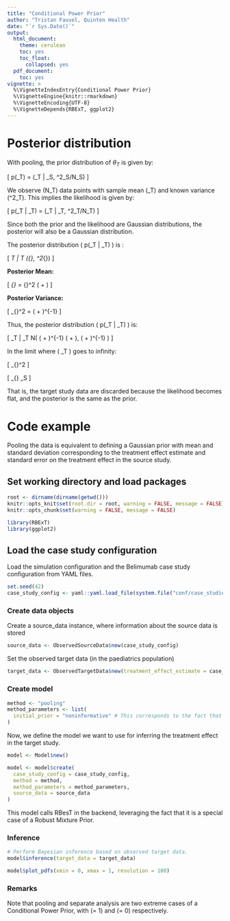 ---
title: "Conditional Power Prior"
author: "Tristan Fauvel, Quinten Health"
date: "`r Sys.Date()`"
output:
  html_document:
    theme: cerulean
    toc: yes
    toc_float:
      collapsed: yes  
  pdf_document:
    toc: yes
vignette: >
  %\VignetteIndexEntry{Conditional Power Prior}
  %\VignetteEngine{knitr::rmarkdown}
  %\VignetteEncoding{UTF-8}
  %\VignetteDepends{RBExT, ggplot2}
---

  

# Posterior distribution 

With pooling, the prior distribution of $\theta_T$ is given by:

\[ p(\theta_T) = \mathcal{N}(\theta_T | \hat{\theta}_S, \sigma^2_S/N_S) \]

We observe \(N_T\) data points with sample mean \(\hat{\theta}_T\) and known variance \(\sigma^2_T\). This implies the likelihood is given by:

\[ p(\hat{\theta}_T | \theta_T) = \mathcal{N}(\hat{\theta}_T | \theta_T, \sigma^2_T/N_T) \]


Since both the prior and the likelihood are Gaussian distributions, the posterior will also be a Gaussian distribution.

The posterior distribution \( p(\theta_T | \hat{\theta}_T) \) is :

\[ \theta_T | \hat{\theta}_T \sim \mathcal{N}(\mu_{\text{post}}, \sigma^2_{\text{post}}) \]

**Posterior Mean:**

\[ \mu_{\text{post}} = \sigma_{\text{post}}^2 \left( \frac{\hat{\theta}_S N_S}{\sigma^2_S} + \frac{\hat{\theta}_T N_T}{\sigma^2_T} \right) \]

 **Posterior Variance:**

\[ \sigma_{\text{post}}^2 = \left( \frac{N_S}{\sigma^2_S} + \frac{N_T}{\sigma^2_T} \right)^{-1} \]


Thus, the posterior distribution \( p(\theta_T | \hat{\theta}_T) \) is:

\[ \theta_T | \hat{\theta}_T \sim N\left( \left( \frac{N_S}{\sigma^2_S} + \frac{N_T}{\sigma^2_T} \right)^{-1} \left( \frac{\hat{\theta}_S N_S}{\sigma^2_S} + \frac{\hat{\theta}_T N_T}{\sigma^2_T} \right), \left( \frac{N_S}{\sigma^2_S} + \frac{N_T}{\sigma^2_T} \right)^{-1} \right) \]


In the limit where \( \sigma_T \) goes to infinity:

\[ \sigma_{\text{post}}^2 \rightarrow \frac{\sigma^2_S}{N_S} \]

\[ \mu_{\text{post}} \rightarrow \hat{\theta}_S \]

That is, the target study data are discarded because the likelihood becomes flat, and the posterior is the same as the prior.

# Code example
 

Pooling the data is equivalent to defining a Gaussian prior with mean and standard deviation corresponding to the treatment effect estimate and standard error on the treatment effect in the source study.
 

  
## Set working directory and load packages

```{r setup, warning=F, message=F, include = FALSE}
root <- dirname(dirname(getwd()))
knitr::opts_knit$set(root.dir = root, warning = FALSE, message = FALSE)
knitr::opts_chunk$set(warning = FALSE, message = FALSE)

library(RBExT)
library(ggplot2)
```

## Load the case study configuration

Load the simulation configuration and the Belimumab case study configuration from YAML files.

```{r load_config}
set.seed(42)
case_study_config <- yaml::yaml.load_file(system.file("conf/case_studies/belimumab.yml", package = "RBExT"))
```

### Create data objects

Create a source_data instance, where information about the source data is stored

 
```{r}
source_data <- ObservedSourceData$new(case_study_config)
```

Set the observed target data (in the paediatrics population)
```{r}
target_data <- ObservedTargetData$new(treatment_effect_estimate = case_study_config$target$treatment_effect, treatment_effect_standard_error = case_study_config$target$standard_error, target_sample_size_per_arm = as.integer(case_study_config$target$total / 2), summary_measure_likelihood = case_study_config$summary_measure_likelihood)
```

### Create model
  
 
```{r}
method <- "pooling"
method_parameters <- list(
  initial_prior = "noninformative" # This corresponds to the fact that the posterior for the adults data is derived from an uninformative prior (for consistency with other methods).
)
``` 
Now, we define the model we want to use for inferring the treatment effect in the target study.  

```{r}
model <- Model$new()

model <- model$create(
  case_study_config = case_study_config,
  method = method,
  method_parameters = method_parameters,
  source_data = source_data
)
```

This model calls RBesT in the backend, leveraging the fact that it is a special case of a Robust Mixture Prior.
   
### Inference


```{r}
# Perform Bayesian inference based on observed target data.
model$inference(target_data = target_data)

model$plot_pdfs(xmin = 0, xmax = 1, resolution = 100)
```

### Remarks

Note that pooling and separate analysis are two extreme cases of a Conditional Power Prior, with \(\gamma = 1\) and \(\gamma = 0\) respectively.
